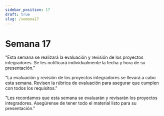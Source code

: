 ```yaml
---
sidebar_position: 17
draft: true
slug: /semana17
---
```


# Semana 17

"Esta semana se realizará la evaluación y revisión de los proyectos integradores. Se les notificará individualmente la fecha y hora de su presentación."

"La evaluación y revisión de los proyectos integradores se llevará a cabo esta semana. Revisen la rúbrica de evaluación para asegurar que cumplen con todos los requisitos."

"Les recordamos que esta semana se evaluarán y revisarán los proyectos integradores. Asegúrense de tener todo el material listo para su presentación."